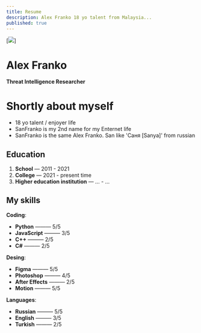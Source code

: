 ```yaml
---
title: Resume
description: Alex Franko 18 yo talent from Malaysia...
published: true
---
```



[![](https://i.imgur.com/9fmiqBy.jpeg)]

# Alex Franko
**Threat Intelligence Researcher**

# Shortly about myself

- 18 yo talent / enjoyer life
- SanFranko is my 2nd name for my Enternet life
- SanFranko is the same Alex Franko. San like 'Саня [Sanya]' from russian

## Education

1. **School** — 2011 - 2021
2. **College** — 2021 - present time
3. **Higher education institution** — ... - ...


## My skills

**Coding**:
-  **Python** ——— 5/5
-  **JavaScript** ——— 3/5
-  **C++** ——— 2/5
-  **C#** ——— 2/5

**Desing**:
-  **Figma** ——— 5/5
-  **Photoshop** ——— 4/5
-  **After Effects** ——— 2/5
-  **Motion** ——— 5/5

**Languages**:
-  **Russian** ——— 5/5
-  **English** ——— 3/5
-  **Turkish** ——— 2/5



